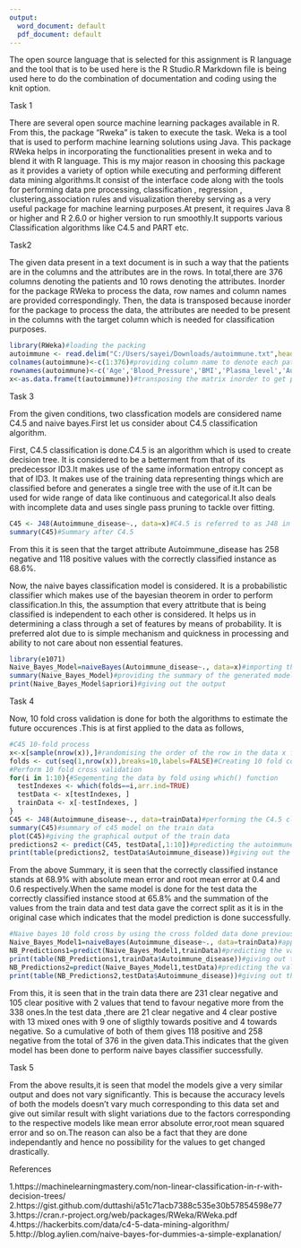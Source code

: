 ---
output:
  word_document: default
  pdf_document: default
---
The open source language that is selected for this assignment is R language and the tool that is to be used here is the R Studio.R Markdown file is being used here to do the combination of documentation and coding using the knit option.

Task 1

There are several open source machine learning packages available in R. From this, the package "Rweka" is taken to execute the task. Weka is a tool that is used to perform machine learning solutions using Java. This package RWeka helps in incorporating the functionalities present in weka and to blend it with R language. This is my major reason in choosing this package as it provides a variety of option while executing and performing different data mining algorithms.It consist of the interface code along with the tools for performing data pre processing, classification , regression , clustering,association rules and visualization thereby serving as a very useful package for machine learning purposes.At present, it requires Java 8 or higher and R 2.6.0 or higher version to run smoothly.It supports various Classification algorithms like C4.5 and PART etc.

Task2

The given data present in a text document is in such a way that the patients are in the columns and the attributes are in the rows. In total,there are 376 columns denoting the patients and 10 rows denoting the attributes. Inorder for the package RWeka to process the data, row names and column names are provided correspondingly. Then, the data is transposed because inorder for the package to process the data, the attributes are needed to be present in the columns with the target column which is needed for classification purposes. 
```{r}
library(RWeka)#loading the packing
autoimmune <- read.delim("C:/Users/sayei/Downloads/autoimmune.txt",header = F)#importing the given data and giving Header as False so that age row values are not taken as column names
colnames(autoimmune)<-c(1:376)#providing column name to denote each patient from 1 to 376
rownames(autoimmune)<-c('Age','Blood_Pressure','BMI','Plasma_level','Autoimmune_disease','Adeverse_events','Drug_in_serum','Liver_function','Activity_test','Secondary_text')#providing the details as given in the assignment question
x<-as.data.frame(t(autoimmune))#transposing the matrix inorder to get patients in the rows and attributes in columns
```

Task 3

From the given conditions, two classfication models are considered name C4.5 and naive bayes.First let us consider about C4.5 classification algorithm.

First, C4.5 classification is done.C4.5 is an algorithm which is used to create decision tree. It is considered to be a betterment from that of its predecessor ID3.It makes use of the same information entropy concept as that of ID3. It makes use of the training data representing things which are classified before and generates a single tree with the use of it.It can be used for wide range of data like continuous and categorical.It also deals with incomplete data and uses single pass pruning to tackle over fitting.
```{r}
C45 <- J48(Autoimmune_disease~., data=x)#C4.5 is referred to as J48 in RWeka package. In this, the target attribute is given as Autoimmune_disease as given in the question from the data x.
summary(C45)#Summary after C4.5
```
From this it is seen that the target attribute Autoimmune_disease has 258 negative and 118 positive values with the correctly classified instance as 68.6%.

Now, the naive bayes classification model is considered. It is a probabilistic classifier which makes use of the bayesian theorem in order to perform classification.In this, the assumption that every attritbute that is being classified is independent to each other is considered. It helps us in determining a class through a set of features by means of probability. It is preferred alot due to is simple mechanism and quickness in processing and ability to not care about non essential features.
```{r}
library(e1071)
Naive_Bayes_Model=naiveBayes(Autoimmune_disease~., data=x)#importing the required package and then performing the naive bayes model by giving the target variable autoimmune to process the data x with it
summary(Naive_Bayes_Model)#providing the summary of the generated model
print(Naive_Bayes_Model$apriori)#giving out the output
```

Task 4

Now, 10 fold cross validation is done for both the algorithms to estimate the future occurences .This is at first applied to the data as follows,
```{r}
#C45 10-fold process
x<-x[sample(nrow(x)),]#randomising the order of the row in the data x for better testing reasons 
folds <- cut(seq(1,nrow(x)),breaks=10,labels=FALSE)#Creating 10 fold command 
#Perform 10 fold cross validation
for(i in 1:10){#Segementing the data by fold using which() function
  testIndexes <- which(folds==i,arr.ind=TRUE)
  testData <- x[testIndexes, ]
  trainData <- x[-testIndexes, ]
}
C45 <- J48(Autoimmune_disease~., data=trainData)#performing the C4.5 classification in the trainData segmented from x
summary(C45)#summary of c45 model on the train data
plot(C45)#giving the graphical output of the train data
predictions2 <- predict(C45, testData[,1:10])#predicting the autoimmune_disease possibility with respect to the attributes present in the data
print(table(predictions2, testData$Autoimmune_disease))#giving out the final result
```
From the above Summary, it is seen that the correctly classified instance stands at 68.9% with absolute mean error and root mean error at 0.4 and 0.6 respectively.When the same model is done for the test data the correctly classified instance stood at 65.8% and the summation of the values from the train data and test data gave the correct split as it is in the original case which indicates that the model prediction is done successfully.

```{r}
#Naive bayes 10 fold cross by using the cross folded data done previously above
Naive_Bayes_Model1=naiveBayes(Autoimmune_disease~., data=trainData)#applying Naive bayes classifier model in traindata
NB_Predictions1=predict(Naive_Bayes_Model1,trainData)#predicting the values with respect to traindata
print(table(NB_Predictions1,trainData$Autoimmune_disease))#giving out the resulting confusion matrix
NB_Predictions2=predict(Naive_Bayes_Model1,testData)#predicting the values for the test data
print(table(NB_Predictions2,testData$Autoimmune_disease))#giving out the confusion matrix for the test case
```
From this, it is seen that in the train data there are 231 clear negative and 105 clear positive with 2 values that tend to favour negative more from the 338 ones.In the test data ,there are 21 clear negative and 4 clear postive with 13 mixed ones with 9 one of sligthly towards positive and 4 towards negative. So a cumulative of both of them gives 118 positive and 258 negative from the total of 376 in the given data.This indicates that the given model has been done to perform naive bayes classifier successfully.

Task 5

From the above results,it is seen that model the models give a very similar output and does not vary significantly. This is because the accuracy levels of both the models doesn't vary much corresponding to this data set and give out similar result with slight variations due to the factors corresponding to the respective models like mean error absolute error,root mean squared error and so on.The reason can also be a fact that they are done independantly and hence no possibility for the values to get changed drastically.



References

1.https://machinelearningmastery.com/non-linear-classification-in-r-with-decision-trees/
2.https://gist.github.com/duttashi/a51c71acb7388c535e30b57854598e77
3.https://cran.r-project.org/web/packages/RWeka/RWeka.pdf
4.https://hackerbits.com/data/c4-5-data-mining-algorithm/
5.http://blog.aylien.com/naive-bayes-for-dummies-a-simple-explanation/